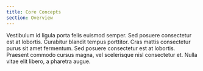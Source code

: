 ```yaml
---
title: Core Concepts
section: Overview
---
```


Vestibulum id ligula porta felis euismod semper. Sed posuere consectetur est at lobortis. Curabitur blandit tempus porttitor. Cras mattis consectetur purus sit amet fermentum. Sed posuere consectetur est at lobortis. Praesent commodo cursus magna, vel scelerisque nisl consectetur et. Nulla vitae elit libero, a pharetra augue.
